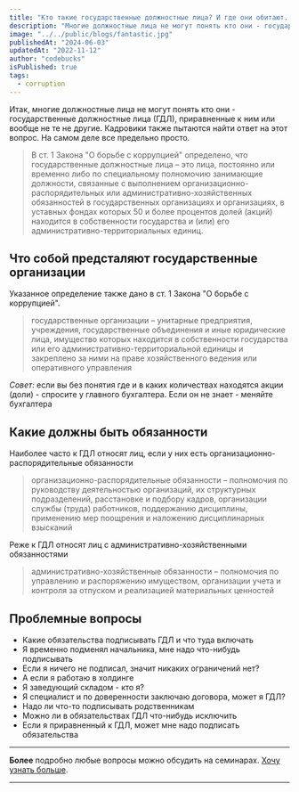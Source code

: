 ```yaml
---
title: "Кто такие государственные должностные лица? И где они обитают..."
description: "Многие должностные лица не могут понять кто они - государственные должностные лица (ГДЛ), приравненные к ним или вообще не те не другие. Кадровики также пытаются найти ответ на этот вопрос. На самом деле все предельно просто."
image: "../../public/blogs/fantastic.jpg"
publishedAt: "2024-06-03"
updatedAt: "2022-11-12"
author: "codebucks"
isPublished: true
tags:
  - corruption
---
```


Итак, многие должностные лица не могут понять кто они - государственные должностные лица (ГДЛ), приравненные к ним или вообще не те не другие.
Кадровики также пытаются найти ответ на этот вопрос. На самом деле все предельно просто.

> В ст. 1 Закона "О борьбе с коррупцией" определено, что государственные должностные лица – это лица, постоянно или временно либо по специальному полномочию занимающие должности, связанные с выполнением организационно-распорядительных или административно-хозяйственных обязанностей в государственных организациях и организациях, в уставных фондах которых 50 и более процентов долей (акций) находится в собственности государства и (или) его административно-территориальных единиц.

## Что собой предсталяют государственные организации

Указанное определение также дано в ст. 1 Закона "О борьбе с коррупцией".

> государственные организации – унитарные предприятия, учреждения, государственные объединения и иные юридические лица, имущество которых находится в собственности государства или его административно-территориальной единицы и закреплено за ними на праве хозяйственного ведения или оперативного управления

_Совет:_ если вы без понятия где и в каких количествах находятся акции (доли) - спросите у главного бухгалтера.
Если он не знает - меняйте бухгалтера

## Какие должны быть обязанности

Наиболее часто к ГДЛ относят лиц, если у них есть организационно-распорядительные обязанности

> организационно-распорядительные обязанности – полномочия по руководству деятельностью организаций, их структурных подразделений, расстановке и подбору кадров, организации службы (труда) работников, поддержанию дисциплины, применению мер поощрения и наложению дисциплинарных взысканий

Реже к ГДЛ относят лиц с административно-хозяйственными обязанностями

> административно-хозяйственные обязанности – полномочия по управлению и распоряжению имуществом, организации учета и контроля за отпуском и реализацией материальных ценностей

## Проблемные вопросы

- Какие обязательства подписывать ГДЛ и что туда включать
- Я временно подменял начальника, мне надо что-нибудь подписывать
- Если я ничего не подписал, значит никаких ограничений нет?
- А если я работаю в холдинге
- Я заведующий складом - кто я?
- Я специалист и по доверенности заключаю договора, может я ГДЛ?
- Надо ли что-то подписывать родственникам
- Можно ли в обязательствах ГДЛ что-нибудь исключить
- Если я приравненный к ГДЛ, может мне надо подписать обязательства

---

**Более** подробно любые вопросы можно обсудить на семинарах. [Хочу узнать больше](../contact).

---
